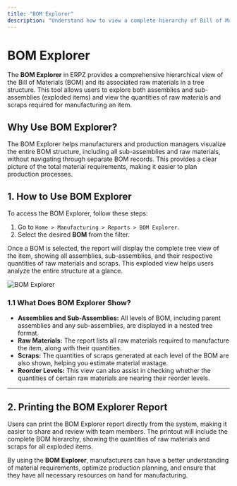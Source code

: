 ```yaml
---
title: "BOM Explorer"
description: "Understand how to view a complete hierarchy of Bill of Materials with BOM Explorer in ERPZ."
---
```


# BOM Explorer

The **BOM Explorer** in ERPZ provides a comprehensive hierarchical view of the Bill of Materials (BOM) and its associated raw materials in a tree structure. This tool allows users to explore both assemblies and sub-assemblies (exploded items) and view the quantities of raw materials and scraps required for manufacturing an item.

## Why Use BOM Explorer?

The BOM Explorer helps manufacturers and production managers visualize the entire BOM structure, including all sub-assemblies and raw materials, without navigating through separate BOM records. This provides a clear picture of the total material requirements, making it easier to plan production processes.

## 1. How to Use BOM Explorer

To access the BOM Explorer, follow these steps:

1. Go to `Home > Manufacturing > Reports > BOM Explorer`.
2. Select the desired **BOM** from the filter.

Once a BOM is selected, the report will display the complete tree view of the item, showing all assemblies, sub-assemblies, and their respective quantities of raw materials and scraps. This exploded view helps users analyze the entire structure at a glance.

![BOM Explorer]()

### 1.1 What Does BOM Explorer Show?

- **Assemblies and Sub-Assemblies:** All levels of BOM, including parent assemblies and any sub-assemblies, are displayed in a nested tree format.
- **Raw Materials:** The report lists all raw materials required to manufacture the item, along with their quantities.
- **Scraps:** The quantities of scraps generated at each level of the BOM are also shown, helping you estimate material wastage.
- **Reorder Levels:** This view can also assist in checking whether the quantities of certain raw materials are nearing their reorder levels.

---

## 2. Printing the BOM Explorer Report

Users can print the BOM Explorer report directly from the system, making it easier to share and review with team members. The printout will include the complete BOM hierarchy, showing the quantities of raw materials and scraps for all exploded items.

By using the **BOM Explorer**, manufacturers can have a better understanding of material requirements, optimize production planning, and ensure that they have all necessary resources on hand for manufacturing.
